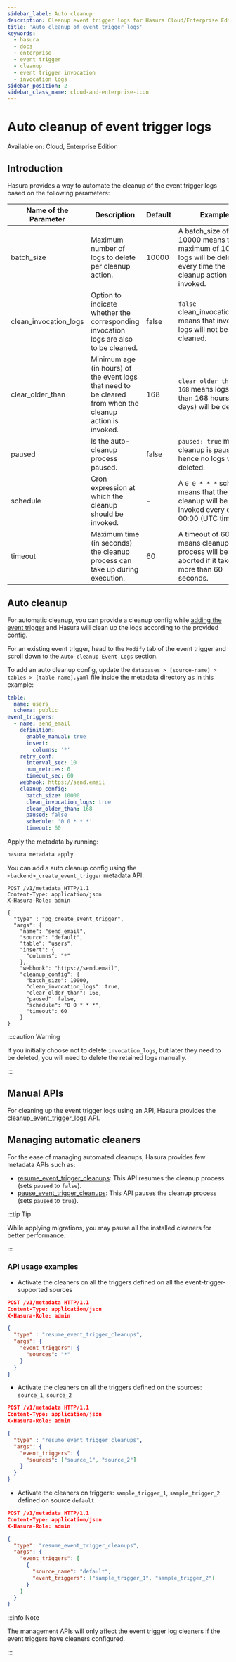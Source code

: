 ```yaml
---
sidebar_label: Auto cleanup
description: Cleanup event trigger logs for Hasura Cloud/Enterprise Edition
title: 'Auto cleanup of event trigger logs'
keywords:
  - hasura
  - docs
  - enterprise
  - event trigger
  - cleanup
  - event trigger invocation
  - invocation logs
sidebar_position: 2
sidebar_class_name: cloud-and-enterprise-icon
---
```



# Auto cleanup of event trigger logs

<div className='badge badge--primary heading-badge'>Available on: Cloud, Enterprise Edition</div>

## Introduction

Hasura provides a way to automate the cleanup of the event trigger logs based on the following parameters:

| Name of the Parameter | Description                                                                                               | Default | Example                                                                                                            |
|-----------------------|-----------------------------------------------------------------------------------------------------------|---------|--------------------------------------------------------------------------------------------------------------------|
| batch_size            | Maximum number of logs to delete per cleanup action.                                                      | 10000   | A batch_size of 10000 means that a maximum of 10000 logs will be deleted every time the cleanup action is invoked. |
| clean_invocation_logs | Option to indicate whether the corresponding invocation logs are also to be cleaned.                      | false   | `false` clean_invocation_logs means that invocation logs will not be cleaned.                                      |
| clear_older_than      | Minimum age (in hours) of the event logs that need to be cleared from when the cleanup action is invoked. | 168     | `clear_older_than: 168` means logs older than 168 hours (7 days) will be deleted.                                  |
| paused                | Is the auto-cleanup process paused.                                                                       | false   | `paused: true` means cleanup is paused, hence no logs will be deleted.                                             |
| schedule              | Cron expression at which the cleanup should be invoked.                                                   | -       | A `0 0 * * *` schedule means that the cleanup will be invoked every day at 00:00 (UTC time).                       |
| timeout               | Maximum time (in seconds) the cleanup process can take up during execution.                               | 60      | A timeout of 60 means cleanup process will be aborted if it takes more than 60 seconds.                            |


## Auto cleanup

For automatic cleanup, you can provide a cleanup config while [adding the event
trigger](/event-triggers/create-trigger.mdx) and Hasura will clean up the logs according to the provided config.

<Tabs className="api-tabs">
<TabItem value="console" label="Console">

For an existing event trigger, head to the `Modify` tab of the event trigger and scroll down to the `Auto-cleanup Event
Logs` section.

<Thumbnail src='/img/event-triggers/auto-cleanup.png' alt='Auto cleanup' max-width='533px' />

</TabItem>

<TabItem value="cli" label="CLI">

To add an auto cleanup config, update the `databases > [source-name] > tables > [table-name].yaml` file inside the
metadata directory as in this example:

```yaml {15-21}
table:
  name: users
  schema: public
event_triggers:
  - name: send_email
    definition:
      enable_manual: true
      insert:
        columns: '*'
    retry_conf:
      interval_sec: 10
      num_retries: 0
      timeout_sec: 60
    webhook: https://send.email
    cleanup_config:
      batch_size: 10000
      clean_invocation_logs: true
      clear_older_than: 168
      paused: false
      schedule: '0 0 * * *'
      timeout: 60
```

Apply the metadata by running:

```bash
hasura metadata apply
```

</TabItem>
<TabItem value="api" label="API">

You can add a auto cleanup config using the `<backend>_create_event_trigger` metadata API.

```http {15-22}
POST /v1/metadata HTTP/1.1
Content-Type: application/json
X-Hasura-Role: admin

{
  "type" : "pg_create_event_trigger",
  "args": {
    "name": "send_email",
    "source": "default",
    "table": "users",
    "insert": {
      "columns": "*"
    },
    "webhook": "https://send.email",
    "cleanup_config": {
      "batch_size": 10000,
      "clean_invocation_logs": true,
      "clear_older_than": 168,
      "paused": false,
      "schedule": "0 0 * * *",
      "timeout": 60
    }
}
```

</TabItem>
</Tabs>


:::caution Warning

If you initially choose not to delete `invocation_logs`, but later they need to be deleted, you will need to delete
  the retained logs manually.

:::

## Manual APIs

For cleaning up the event trigger logs using an API, Hasura provides the
[cleanup_event_trigger_logs](/api-reference/metadata-api/event-triggers.mdx#metadata-cleanup-event-trigger-logs) API.


## Managing automatic cleaners

For the ease of managing automated cleanups, Hasura provides few metadata APIs such as:

- [resume_event_trigger_cleanups](/api-reference/metadata-api/event-triggers.mdx#metadata-start-event-trigger-cleanups):
  This API resumes the cleanup process (sets `paused` to `false`).
- [pause_event_trigger_cleanups](/api-reference/metadata-api/event-triggers.mdx#metadata-pause-event-trigger-cleanups):
  This API pauses the cleanup process (sets `paused` to `true`).

:::tip Tip

While applying migrations, you may pause all the installed cleaners for better performance.

:::

### API usage examples

- Activate the cleaners on all the triggers defined on all the event-trigger-supported sources
```json
POST /v1/metadata HTTP/1.1
Content-Type: application/json
X-Hasura-Role: admin

{
  "type" : "resume_event_trigger_cleanups",
  "args": {
    "event_triggers": {
      "sources": "*"
    }
  }
}
```

- Activate the cleaners on all the triggers defined on the sources: `source_1`,
  `source_2`
```json
POST /v1/metadata HTTP/1.1
Content-Type: application/json
X-Hasura-Role: admin

{
  "type" : "resume_event_trigger_cleanups",
  "args": {
    "event_triggers": {
      "sources": ["source_1", "source_2"]
    }
  }
}
```

- Activate the cleaners on triggers: `sample_trigger_1`, `sample_trigger_2`
  defined on source `default`
```json
POST /v1/metadata HTTP/1.1
Content-Type: application/json
X-Hasura-Role: admin

{
  "type": "resume_event_trigger_cleanups",
  "args": {
    "event_triggers": [
      {
        "source_name": "default",
        "event_triggers": ["sample_trigger_1", "sample_trigger_2"]
      }
    ]
  }
}
```

:::info Note

The management APIs will only affect the event trigger log cleaners if the event triggers have cleaners configured.

:::

